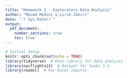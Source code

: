 ```yaml
---
title: "Homework 2 - Exploratory Data Analysis"
author: "Mouad Medini & Lirim Zahiri"
date: "`r Sys.Date()`"
output:
  pdf_document:
    number_sections: true
    toc: true
---
```


```r
# Initial Setup
knitr::opts_chunk$set(echo = TRUE)
library(tidyverse)  # Main library for data analysis
library(nycflights13)  # Dataset for tasks 1-3
library(readxl)  # For Excel imports
```
